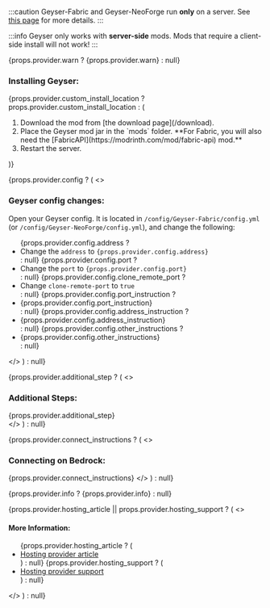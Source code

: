 

:::caution
Geyser-Fabric and Geyser-NeoForge run **only** on a <Versions platform="java"/> server.
See [this page](/wiki/geyser/supported-versions#fabric-neoforge-servers) for more details.
:::

:::info
Geyser only works with **server-side** mods. Mods that require a client-side install will not work!
:::

{props.provider.warn ? <Admonition type="warning" title='Warn'>{props.provider.warn}</Admonition> : null}

<h3>Installing Geyser:</h3>
{props.provider.custom_install_location ? props.provider.custom_install_location : (
    <ol>
        <li>Download the mod from [the download page](/download).</li>
        <li>Place the Geyser mod jar in the `mods` folder. **For Fabric, you will also need the [FabricAPI](https://modrinth.com/mod/fabric-api) mod.**</li>
        <li>Restart the server.</li>
    </ol>
)}
<br />

{props.provider.config ? (
    <>
        <h3>Geyser config changes:</h3>
        Open your Geyser config. It is located in `/config/Geyser-Fabric/config.yml` (or
        `/config/Geyser-NeoForge/config.yml`), and change the following:
        <ul>
            {props.provider.config.address ? <li>Change the `address` to `{props.provider.config.address}`</li> : null}
            {props.provider.config.port ? <li>Change the `port` to `{props.provider.config.port}`</li> : null}
            {props.provider.config.clone_remote_port ? <li>Change `clone-remote-port` to `true`</li> : null}
            {props.provider.config.port_instruction ? <li>{props.provider.config.port_instruction}</li> : null}
            {props.provider.config.address_instruction ? <li>{props.provider.config.address_instruction}</li> : null}
            {props.provider.config.other_instructions ? <li>{props.provider.config.other_instructions}</li> : null}
        </ul>
    </>
) : null}

{props.provider.additional_step ? (
    <>
        <h3>Additional Steps:</h3>
        {props.provider.additional_step}
        <br />
    </>
) : null}


{props.provider.connect_instructions ? (
    <>
        <h3>Connecting on Bedrock:</h3>
        {props.provider.connect_instructions}
    </>
) : null}


{props.provider.info ? <Admonition type="info" title='Info'>{props.provider.info}</Admonition> : null}


{props.provider.hosting_article || props.provider.hosting_support ? (
    <>
        <h4>More Information:</h4>
        <ul>
            {props.provider.hosting_article ? (<li><a href={props.provider.hosting_article} target='_blank'>Hosting provider article</a></li>) : null}
            {props.provider.hosting_support ? (<li><a href={props.provider.hosting_support} target='_blank'>Hosting provider support</a></li>) : null}
        </ul>
    </>
) : null}